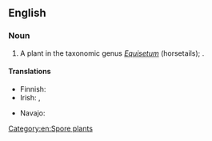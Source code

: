 ==English==

===Noun===
{{en-noun}}

# A plant in the taxonomic genus ''[[Equisetum]]'' (horsetails); {{taxlink|Equisetum telmateia|species|noshow=1}}.

====Translations====
{{trans-top|plant}}
* Finnish: {{t|fi|jättikorte}}
* Irish: {{t+|ga|feadóg|f}}, {{t|ga|eireaball capaill mór|m}}
{{trans-mid}}
* Navajo: {{t|nv|ałtį́į́ʼ jikʼaashí}}
{{trans-bottom}}

[[Category:en:Spore plants]]